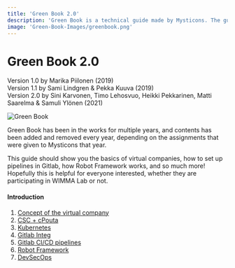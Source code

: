 ```yaml
---
title: 'Green Book 2.0'
description: 'Green Book is a technical guide made by Mysticons. The guide explains everything from Kubernetes to Robot Framework and how to set these up.'
image: 'Green-Book-Images/greenbook.png'
---
```


# Green Book 2.0

Version 1.0 by Marika Piilonen (2019)  
Version 1.1 by Sami Lindgren & Pekka Kuuva (2019)  
Version 2.0 by Sini Karvonen, Timo Lehosvuo, Heikki Pekkarinen, Matti Saarelma & Samuli Ylönen (2021)  

<Image src="/assets/Green-Book-Images/greenbook.png" alt="Green Book" width={330} height={390} priority />  


Green Book has been in the works for multiple years, and contents has been added and removed every year, depending on the assignments that were given to Mysticons that year. 

This guide should show you the basics of virtual companies, how to set up pipelines in Gitlab, how Robot Framework works, and so much more! Hopefully this is helpful for everyone interested, whether they are participating in WIMMA Lab or not.

#### Introduction

1. [Concept of the virtual company](/guides/Green-Book/01-Virtual-Companies)
2. [CSC + cPouta](/guides/Green-Book/02-CSC-+-cPouta)
3. [Kubernetes](/guides/Green-Book/03-Kubernetes)
4. [Gitlab Integ](/guides/Green-Book/04-Gitlab-Integration-+-Runners)
5. [Gitlab CI/CD pipelines](/guides/Green-Book/05-CICD-Pipelines)
6. [Robot Framework](/guides/Green-Book/06-Robot-Framework)
7. [DevSecOps](/guides/Green-Book/07-DevSecOps)

